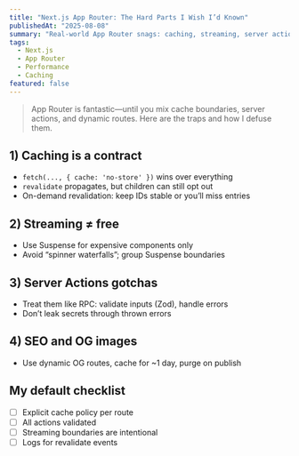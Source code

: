 ```yaml
---
title: "Next.js App Router: The Hard Parts I Wish I’d Known"
publishedAt: "2025-08-08"
summary: "Real-world App Router snags: caching, streaming, server actions, and how to avoid shooting yourself in the foot."
tags:
  - Next.js
  - App Router
  - Performance
  - Caching
featured: false
---
```


> App Router is fantastic—until you mix cache boundaries, server actions, and dynamic routes. Here are the traps and how I defuse them.

## 1) Caching is a contract
- `fetch(..., { cache: 'no-store' })` wins over everything
- `revalidate` propagates, but children can still opt out
- On-demand revalidation: keep IDs stable or you’ll miss entries

## 2) Streaming ≠ free
- Use Suspense for expensive components only
- Avoid “spinner waterfalls”; group Suspense boundaries

## 3) Server Actions gotchas
- Treat them like RPC: validate inputs (Zod), handle errors
- Don’t leak secrets through thrown errors

## 4) SEO and OG images
- Use dynamic OG routes, cache for ~1 day, purge on publish

## My default checklist
- [ ] Explicit cache policy per route
- [ ] All actions validated
- [ ] Streaming boundaries are intentional
- [ ] Logs for revalidate events
